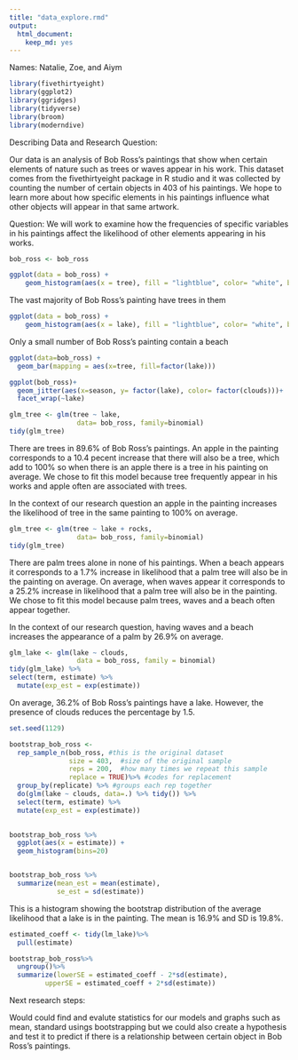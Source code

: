 ```yaml
---
title: "data_explore.rmd"
output: 
  html_document:
    keep_md: yes
---
```

Names: Natalie, Zoe, and Aiym
```r
library(fivethirtyeight) 
library(ggplot2)
library(ggridges)
library(tidyverse)
library(broom)
library(moderndive)
```

Describing Data and Research Question:

Our data is an analysis of Bob Ross's paintings that show when certain elements of nature such as trees or waves appear in his work. This dataset comes from the fivethirtyeight package in R studio and it was collected by counting the number of certain objects in 403 of his paintings. We hope to learn more about how specific elements in his paintings influence what other objects will appear in that same artwork.

Question: We will work to examine how the frequencies of specific variables in his paintings affect the likelihood of other elements appearing in his works. 

```r
bob_ross <- bob_ross
```

```r
ggplot(data = bob_ross) +
    geom_histogram(aes(x = tree), fill = "lightblue", color= "white", bins = 30)
```
The vast majority of Bob Ross's painting have trees in them 

```r
ggplot(data = bob_ross) +
    geom_histogram(aes(x = lake), fill = "lightblue", color= "white", bins = 30)
```
Only a small number of Bob Ross's painting contain a beach 


```r
ggplot(data=bob_ross) +
  geom_bar(mapping = aes(x=tree, fill=factor(lake))) 
```



```r
ggplot(bob_ross)+
  geom_jitter(aes(x=season, y= factor(lake), color= factor(clouds)))+
  facet_wrap(~lake)
```

```r
glm_tree <- glm(tree ~ lake,
                 data= bob_ross, family=binomial)
tidy(glm_tree)
```
There are trees in 89.6% of Bob Ross's paintings. An apple in the painting corresponds to a 10.4 pecent increase that there will also be a tree, which add to 100% so when there is an apple there is a tree in his painting on average. We chose to fit this model because tree frequently appear in his works and apple often are associated with trees. 

In the context of our research question an apple in the painting increases the likelihood of tree in the same painting to 100% on average. 


```r
glm_tree <- glm(tree ~ lake + rocks,
                 data= bob_ross, family=binomial)
tidy(glm_tree)
```
There are palm trees alone in none of his paintings. When a beach appears it corresponds to a 1.7% increase in likelihood that a palm tree will also be in the painting on average. On average, when waves appear it corresponds to a 25.2% increase in likelihood that a palm tree will also be in the painting. We chose to fit this model because palm trees, waves and a beach often appear together. 

In the context of our research question, having waves and a beach increases the appearance of a palm by 26.9% on average.

```r
glm_lake <- glm(lake ~ clouds,
                 data = bob_ross, family = binomial)
tidy(glm_lake) %>% 
select(term, estimate) %>% 
  mutate(exp_est = exp(estimate))
```
On average, 36.2% of Bob Ross's paintings have a lake. However, the presence of clouds reduces the percentage by 1.5. 

```r
set.seed(1129)

bootstrap_bob_ross <- 
  rep_sample_n(bob_ross, #this is the original dataset
               size = 403,  #size of the original sample
               reps = 200,  #how many times we repeat this sample
               replace = TRUE)%>% #codes for replacement
  group_by(replicate) %>% #groups each rep together    
  do(glm(lake ~ clouds, data=.) %>% tidy()) %>% 
  select(term, estimate) %>% 
  mutate(exp_est = exp(estimate))
  
```

```r

bootstrap_bob_ross %>% 
  ggplot(aes(x = estimate)) +
  geom_histogram(bins=20)


bootstrap_bob_ross %>%
  summarize(mean_est = mean(estimate),
            se_est = sd(estimate))
```
This is a histogram showing the bootstrap distribution of the average likelihood that a lake is in the painting. The mean is 16.9% and SD is 19.8%.

```r
estimated_coeff <- tidy(lm_lake)%>%
  pull(estimate)

bootstrap_bob_ross%>%
  ungroup()%>%
  summarize(lowerSE = estimated_coeff - 2*sd(estimate),
         upperSE = estimated_coeff + 2*sd(estimate))
```


Next research steps: 

Would could find and evalute statistics for our models and graphs such as mean, standard usings bootstrapping but we could also create a hypothesis and test it to predict if there is a relationship between certain object in Bob Ross's paintings.
